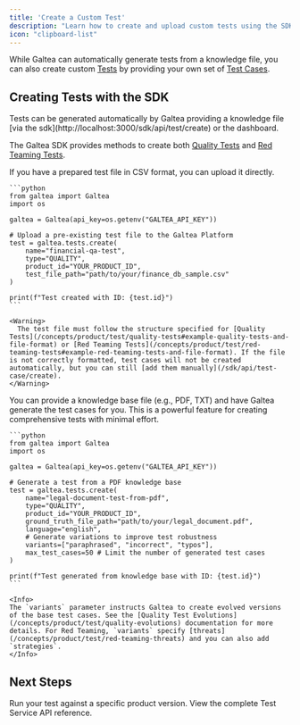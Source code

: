 ```yaml
---
title: 'Create a Custom Test'
description: "Learn how to create and upload custom tests using the SDK"
icon: "clipboard-list"
---
```


While Galtea can automatically generate tests from a knowledge file, you can also create custom [Tests](/concepts/product/test) by providing your own set of [Test Cases](/concepts/product/test/case).

## Creating Tests with the SDK

<Info>
  Tests can be generated automatically by Galtea providing a knowledge file [via the sdk](http://localhost:3000/sdk/api/test/create) or the dashboard.
</Info>

The Galtea SDK provides methods to create both [Quality Tests](/concepts/product/test/quality-tests) and [Red Teaming Tests](/concepts/product/test/red-teaming-tests).


<Tabs>
  <Tab title="Upload Existing Test File">
    If you have a prepared test file in CSV format, you can upload it directly.

    ```python
    from galtea import Galtea
    import os

    galtea = Galtea(api_key=os.getenv("GALTEA_API_KEY"))

    # Upload a pre-existing test file to the Galtea Platform
    test = galtea.tests.create(
        name="financial-qa-test",
        type="QUALITY",
        product_id="YOUR_PRODUCT_ID",
        test_file_path="path/to/your/finance_db_sample.csv"
    )

    print(f"Test created with ID: {test.id}")
    ```
    
    <Warning>
      The test file must follow the structure specified for [Quality Tests](/concepts/product/test/quality-tests#example-quality-tests-and-file-format) or [Red Teaming Tests](/concepts/product/test/red-teaming-tests#example-red-teaming-tests-and-file-format). If the file is not correctly formatted, test cases will not be created automatically, but you can still [add them manually](/sdk/api/test-case/create).
    </Warning>
  </Tab>

  <Tab title="Generate Test from Knowledge Base">
    You can provide a knowledge base file (e.g., PDF, TXT) and have Galtea generate the test cases for you. This is a powerful feature for creating comprehensive tests with minimal effort.

    ```python
    from galtea import Galtea
    import os

    galtea = Galtea(api_key=os.getenv("GALTEA_API_KEY"))

    # Generate a test from a PDF knowledge base
    test = galtea.tests.create(
        name="legal-document-test-from-pdf",
        type="QUALITY",
        product_id="YOUR_PRODUCT_ID",
        ground_truth_file_path="path/to/your/legal_document.pdf",
        language="english",
        # Generate variations to improve test robustness
        variants=["paraphrased", "incorrect", "typos"], 
        max_test_cases=50 # Limit the number of generated test cases
    )

    print(f"Test generated from knowledge base with ID: {test.id}")
    ```

    <Info>
    The `variants` parameter instructs Galtea to create evolved versions of the base test cases. See the [Quality Test Evolutions](/concepts/product/test/quality-evolutions) documentation for more details. For Red Teaming, `variants` specify [threats](/concepts/product/test/red-teaming-threats) and you can also add `strategies`.
    </Info>
  </Tab>
</Tabs>

## Next Steps

<CardGroup cols={2}>
  <Card title="Run a Test-Based Evaluation" icon="badge-check" href="/sdk/examples/create-evaluation">
    Run your test against a specific product version.
  </Card>
  <Card title="API Reference" icon="code" href="/sdk/api/test/service">
    View the complete Test Service API reference.
  </Card>
</CardGroup>